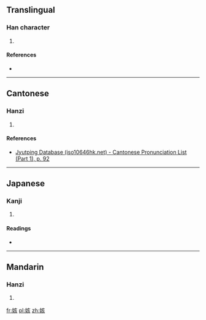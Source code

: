 ==Translingual==

===Han character===
{{Han char|rn=38|rad=女|as=06|sn=9|four=|canj=女卜女人 (VYVO)|ids=⿰[[女]][[亥]]}}

# {{defn|Han|sort=女06}}

====References====
* {{Han ref|kx=0260.010|dkj=06209|dj=0526.020|hdz=21047.090|uh=59DF|ud=23007}}

----

==Cantonese==

===Hanzi===
{{yue-hanzi|jyut=[[goi1]]|y=goi1}}

# {{defn|lang=yue|sort=女06}}

====References====
* [http://www.iso10646hk.net/jp/document/download.jsp Jyutping Database (iso10646hk.net) - Cantonese Pronunciation List (Part 1), p. 92]

----

==Japanese==

===Kanji===
{{ja-kanji|grade=|rs=女06}}

# {{defn|lang=ja|sort=女06}}

====Readings====
* {{ja-readings|on=[[かい]] (kai)|kun=}}

----

==Mandarin==

===Hanzi===
{{cmn-hanzi|pin=[[gāi]] ([[gai1]])|wg=kai<sup>1</sup>}}

# {{defn|lang=cmn|sort=女06}}

[[fr:姟]]
[[pl:姟]]
[[zh:姟]]